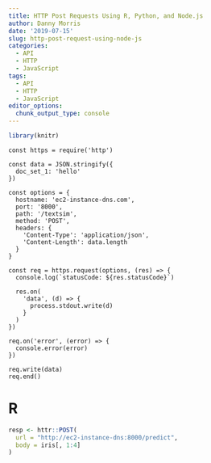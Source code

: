 ```yaml
---
title: HTTP Post Requests Using R, Python, and Node.js
author: Danny Morris
date: '2019-07-15'
slug: http-post-request-using-node-js
categories:
  - API
  - HTTP
  - JavaScript
tags:
  - API
  - HTTP
  - JavaScript
editor_options: 
  chunk_output_type: console
---
```


```r
library(knitr)
```

```node
const https = require('http')

const data = JSON.stringify({
  doc_set_1: 'hello'
})

const options = {
  hostname: 'ec2-instance-dns.com',
  port: '8000',
  path: '/textsim',
  method: 'POST',
  headers: {
    'Content-Type': 'application/json',
    'Content-Length': data.length
  }
}

const req = https.request(options, (res) => {
  console.log(`statusCode: ${res.statusCode}`)
  
  res.on(
    'data', (d) => {
      process.stdout.write(d)
    }
  )
})

req.on('error', (error) => {
  console.error(error)
})

req.write(data)
req.end()

```

# R

```r
resp <- httr::POST(
  url = "http://ec2-instance-dns:8000/predict",
  body = iris[, 1:4]
)
```

